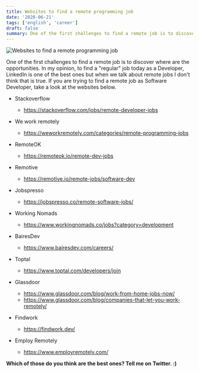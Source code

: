 ```yaml
---
title: Websites to find a remote programming job
date: '2020-06-21'
tags: ['english', 'career']
draft: false
summary: One of the first challenges to find a remote job is to discover where are the opportunities. In my opinion, to find a "regular" job today as a Developer, LinkedIn is one of the best ones but when we talk about remote jobs I don't think that is true.
---
```


![Websites to find a remote programming job](/static/images/remote-programming-job.png)

One of the first challenges to find a remote job is to discover where are the opportunities. In my opinion, to find a "regular" job today as a Developer, LinkedIn is one of the best ones but when we talk about remote jobs I don't think that is true. 
If you are trying to find a remote job as Software Developer, take a look at the websites below.

- Stackoverflow
  - https://stackoverflow.com/jobs/remote-developer-jobs

- We work remotely
  - https://weworkremotely.com/categories/remote-programming-jobs

- RemoteOK
  - https://remoteok.io/remote-dev-jobs

- Remotive
  - https://remotive.io/remote-jobs/software-dev

- Jobspresso
  - https://jobspresso.co/remote-software-jobs/

- Working Nomads
  - https://www.workingnomads.co/jobs?category=development

- BairesDev
  - https://www.bairesdev.com/careers/

- Toptal
  - https://www.toptal.com/developers/join

- Glassdoor
  - https://www.glassdoor.com/blog/work-from-home-jobs-now/
  - https://www.glassdoor.com/blog/companies-that-let-you-work-remotely/

- Findwork
  - https://findwork.dev/

- Employ Remotely
  - https://www.employremotely.com/

**Which of those do you think are the best ones? Tell me on Twitter. :)**
